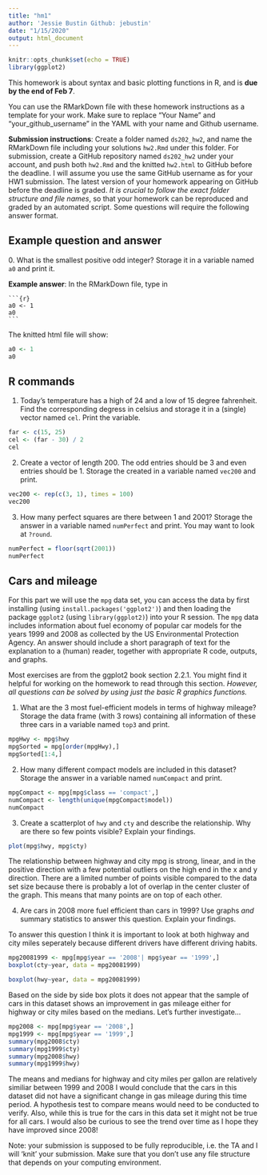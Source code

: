 ```yaml
---
title: "hm1"
author: 'Jessie Bustin Github: jebustin'
date: "1/15/2020"
output: html_document
---
```


```r
knitr::opts_chunk$set(echo = TRUE)
library(ggplot2)
```

This homework is about syntax and basic plotting functions in R, and is **due by the end of Feb 7**. 

You can use the RMarkDown file with these homework instructions as a template for your work. 
Make sure to replace "Your Name" and "your_github_username" in the YAML with your name and Github username.

**Submission instructions**: Create a folder named `ds202_hw2`, and name the RMarkDown file including your solutions `hw2.Rmd` under this folder. For submission, create a GitHub repository named `ds202_hw2` under your account, and push both `hw2.Rmd` and the knitted `hw2.html` to GitHub before the deadline. I will assume you use the same GitHub username as for your HW1 submission. The latest version of your homework appearing on GitHub before the deadline is graded. *It is crucial to follow the exact folder structure and file names*, so that your homework can be reproduced and graded by an automated script. Some questions will require the following answer format.

## Example question and answer
0\. What is the smallest positive odd integer? Storage it in a variable named `a0` and print it.

**Example answer**:
In the RMarkDown file, type in
<pre><code>```{r}
a0 <- 1
a0
```</code></pre>
The knitted html file will show:
```r
a0 <- 1
a0
```

## R commands
1. Today's temperature has a high of 24 and a low of 15 degree fahrenheit.  Find the corresponding degress in celsius and storage it in a (single) vector named `cel`. Print the variable.
```r
far <- c(15, 25)
cel <- (far - 30) / 2
cel
```

2. Create a vector of length 200. The odd entries should be 3 and even entries should be 1. Storage the created in a variable named `vec200` and print.
```r
vec200 <- rep(c(3, 1), times = 100)
vec200
```

3. How many perfect squares are there between 1 and 2001? Storage the answer in a  variable named `numPerfect` and print. You may want to look at `?round`.
```r
numPerfect = floor(sqrt(2001))
numPerfect
```

## Cars and mileage
For this part we will use the `mpg` data set, you can access the data by first installing (using `install.packages('ggplot2')`) and then loading the package `ggplot2` (using `library(ggplot2)`) into your R session. The `mpg` data includes information about fuel economy of popular car models
for the years 1999 and 2008 as collected by the US Environmental Protection Agency. An answer should include a short paragraph of text for the explanation to a (human) reader, together with appropriate R code, outputs, and graphs.

Most exercises are from the ggplot2 book section 2.2.1. You might find it helpful for working on the homework to read through this section. *However, all questions can be solved by using just the basic R graphics functions.*

1. What are the 3 most fuel-efficient models in terms of highway mileage? Storage the data frame (with 3 rows) containing all information of these three cars in a variable named `top3` and print.
```r
mpgHwy <- mpg$hwy
mpgSorted = mpg[order(mpgHwy),]
mpgSorted[1:4,]
```
2. How many different compact models are included in this dataset? Storage the answer in  a variable named `numCompact` and print.
```r
mpgCompact <- mpg[mpg$class == 'compact',]
numCompact <- length(unique(mpgCompact$model))
numCompact
```
3. Create a scatterplot of `hwy` and `cty` and describe the relationship. Why are there so few points visible? Explain your findings.
```r
plot(mpg$hwy, mpg$cty)
```
The relationship between highway and city mpg is strong, linear, and in the positive direction with a few potential outliers on the high end in the x and y direction.  There are a limited number of points visible compared to the data set size because there is probably a lot of overlap in the center cluster of the graph.  This means that many points are on top of each other.

4. Are cars in 2008 more fuel efficient than cars in 1999? Use graphs *and* summary statistics to answer this question. Explain your findings.

To answer this question I think it is important to look at both highway and city miles seperately because different drivers have different driving habits.

```r
mpg20081999 <- mpg[mpg$year == '2008'| mpg$year == '1999',]
boxplot(cty~year, data = mpg20081999)
```

```r
boxplot(hwy~year, data = mpg20081999)
```

Based on the side by side box plots it does not appear that the sample of cars in this dataset shows an improvement in gas mileage either for highway or city miles based on the medians.   Let's further investigate...

```r
mpg2008 <- mpg[mpg$year == '2008',]
mpg1999 <- mpg[mpg$year == '1999',]
summary(mpg2008$cty)
summary(mpg1999$cty)
summary(mpg2008$hwy)
summary(mpg1999$hwy)
```

The means and medians for highway and city miles per gallon are relatively similiar between 1999 and 2008 I would conclude that the cars in this dataset did not have a significant change in gas mileage during this time period.  A hypothesis test to compare means would need to be conducted to verify.  Also, while this is true for the cars in this data set it might not be true for all cars.  I would also be curious to see the trend over time as I hope they have improved since 2008!


Note: your submission is supposed to be fully reproducible, i.e. the TA and I will 'knit' your submission. Make sure that you don't use any file structure that depends on your computing environment.